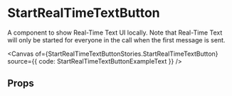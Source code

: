 
<Meta of={StartRealTimeTextButtonStories} />

# StartRealTimeTextButton

A component to show Real-Time Text UI locally. Note that Real-Time Text will only be started for everyone in the call when the first message is sent.

<Canvas
  of={StartRealTimeTextButtonStories.StartRealTimeTextButton}
  source={{ code: StartRealTimeTextButtonExampleText }}
/>

## Props

<ArgTypes of={StartRealTimeTextButton} />
